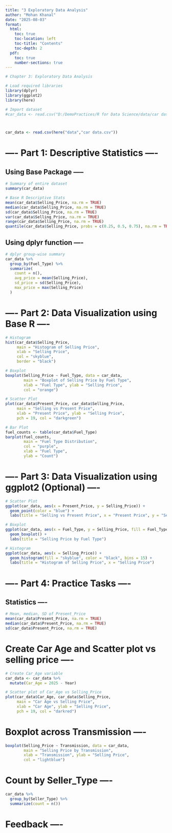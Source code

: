```yaml
---
title: "3 Exploratory Data Analysis"
author: "Mohan Khanal"
date: "2025-08-03"
format:
  html:
    toc: true
    toc-location: left
    toc-title: "Contents"
    toc-depth: 2
  pdf:
    toc: true
    number-sections: true
---
```


```r
# Chapter 3: Exploratory Data Analysis

# Load required libraries
library(dplyr)
library(ggplot2)
library(here)

# Import dataset
#car_data <- read.csv("D:/DemoPractices/R for Data Science/data/car data.csv")



car_data <- read.csv(here("data","car data.csv"))
``` 

# ---- Part 1: Descriptive Statistics ----
## Using Base Package -----
```r
# Summary of entire dataset
summary(car_data)

# Base R Descriptive Stats
mean(car_data$Selling_Price, na.rm = TRUE)
median(car_data$Selling_Price, na.rm = TRUE)
sd(car_data$Selling_Price, na.rm = TRUE)
var(car_data$Selling_Price, na.rm = TRUE)
range(car_data$Selling_Price, na.rm = TRUE)
quantile(car_data$Selling_Price, probs = c(0.25, 0.5, 0.75), na.rm = TRUE)
```
## Using dplyr function ----

```r
# dplyr group-wise summary
car_data %>%
  group_by(Fuel_Type) %>%
  summarize(
    count = n(),
    avg_price = mean(Selling_Price),
    sd_price = sd(Selling_Price),
    max_price = max(Selling_Price)
  )
```


# ---- Part 2: Data Visualization using Base R ----

```r
# Histogram
hist(car_data$Selling_Price, 
     main = "Histogram of Selling Price", 
     xlab = "Selling Price", 
     col = "skyblue", 
     border = "black")
```


```r
# Boxplot
boxplot(Selling_Price ~ Fuel_Type, data = car_data,
        main = "Boxplot of Selling Price by Fuel Type",
        xlab = "Fuel Type", ylab = "Selling Price",
        col = "orange")

# Scatter Plot
plot(car_data$Present_Price, car_data$Selling_Price,
     main = "Selling vs Present Price",
     xlab = "Present Price", ylab = "Selling Price",
     pch = 19, col = "darkgreen")

# Bar Plot
fuel_counts <- table(car_data$Fuel_Type)
barplot(fuel_counts, 
        main = "Fuel Type Distribution", 
        col = "purple", 
        xlab = "Fuel Type", 
        ylab = "Count")
```

# ---- Part 3: Data Visualization using ggplot2 (Optional) ----


```r
# Scatter Plot
ggplot(car_data, aes(x = Present_Price, y = Selling_Price)) +
  geom_point(color = "blue") +
  labs(title = "Selling vs Present Price", x = "Present Price", y = "Selling Price")

# Boxplot
ggplot(car_data, aes(x = Fuel_Type, y = Selling_Price, fill = Fuel_Type)) +
  geom_boxplot() +
  labs(title = "Selling Price by Fuel Type")

# Histogram
ggplot(car_data, aes(x = Selling_Price)) +
  geom_histogram(fill = "skyblue", color = "black", bins = 15) +
  labs(title = "Histogram of Selling Price", x = "Selling Price")
```


# ---- Part 4: Practice Tasks ----
## Statistics ----
```r
# Mean, median, SD of Present_Price
mean(car_data$Present_Price, na.rm = TRUE)
median(car_data$Present_Price, na.rm = TRUE)
sd(car_data$Present_Price, na.rm = TRUE)
```

# Create Car Age and Scatter plot vs selling price ---- 

```r
# Create Car_Age variable
car_data <- car_data %>%
  mutate(Car_Age = 2025 - Year)

# Scatter plot of Car_Age vs Selling_Price
plot(car_data$Car_Age, car_data$Selling_Price,
     main = "Car Age vs Selling Price",
     xlab = "Car Age", ylab = "Selling Price",
     pch = 19, col = "darkred")
```

# Boxplot across Transmission ----
```r

boxplot(Selling_Price ~ Transmission, data = car_data,
        main = "Selling Price by Transmission",
        xlab = "Transmission", ylab = "Selling Price",
        col = "lightblue")
```

# Count by Seller_Type ----
```r
car_data %>%
  group_by(Seller_Type) %>%
  summarize(count = n())
```

# Feedback ----


